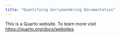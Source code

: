```yaml
---
title: "Quantifying Gerrymandering Documentation"
---
```







This is a Quarto website. To learn more visit <https://quarto.org/docs/websites>.
